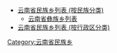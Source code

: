 * [[云南省民族乡列表_(按民族分类)|云南省民族乡列表 (按民族分类)]]
**[[云南省彝族乡列表|云南省彝族乡列表]]
* [[云南省民族乡列表_(按行政区分类)|云南省民族乡列表 (按行政区分类)]]

{{disambig|cat=八字以上消歧義}}

[[Category:云南省民族乡|Category:云南省民族乡]]